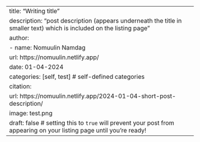 ---
title: "Writing title"
description: "post description (appears underneath the title in smaller text) which is included on the listing page"
author:
  - name: Nomuulin Namdag
    url: https://nomuulin.netlify.app/
date: 01-04-2024
categories: [self, test] # self-defined categories
citation: 
  url: https://nomuulin.netlify.app/2024-01-04-short-post-description/ 
image: test.png
draft: false # setting this to `true` will prevent your post from appearing on your listing page until you're ready!
---